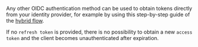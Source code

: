 Any other OIDC authentication method can be used to obtain tokens directly from your identity provider, for example by using this step-by-step guide of the [hybrid flow](/docs/weaviate/configuration/authz-authn).

If no `refresh token` is provided, there is no possibility to obtain a new `access token` and the client becomes unauthenticated after expiration.

